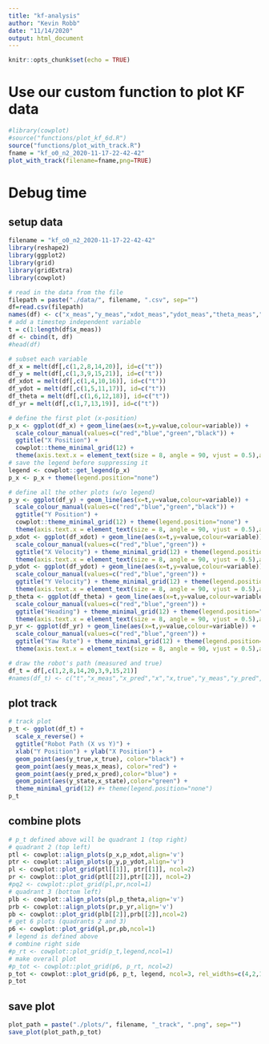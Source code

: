 ```yaml
---
title: "kf-analysis"
author: "Kevin Robb"
date: "11/14/2020"
output: html_document
---
```


```r
knitr::opts_chunk$set(echo = TRUE)
```

# Use our custom function to plot KF data

```r
#library(cowplot)
#source("functions/plot_kf_6d.R")
source("functions/plot_with_track.R")
fname = "kf_o0_n2_2020-11-17-22-42-42"
plot_with_track(filename=fname,png=TRUE)
```

# Debug time

## setup data

```r
filename = "kf_o0_n2_2020-11-17-22-42-42"
library(reshape2)
library(ggplot2)
library(grid)
library(gridExtra)
library(cowplot)

# read in the data from the file
filepath = paste("./data/", filename, ".csv", sep="")
df=read.csv(filepath)
names(df) <- c("x_meas","y_meas","xdot_meas","ydot_meas","theta_meas","yaw_rate_meas","x_pred","y_pred","xdot_pred","ydot_pred","theta_pred","yaw_rate_pred","x_state","y_state","xdot_state","ydot_state","theta_state","yaw_rate_state","x_true","y_true","vel_true")
# add a timestep independent variable
t = c(1:length(df$x_meas))
df <- cbind(t, df)
#head(df)

# subset each variable
df_x = melt(df[,c(1,2,8,14,20)], id=c("t"))
df_y = melt(df[,c(1,3,9,15,21)], id=c("t"))
df_xdot = melt(df[,c(1,4,10,16)], id=c("t"))
df_ydot = melt(df[,c(1,5,11,17)], id=c("t"))
df_theta = melt(df[,c(1,6,12,18)], id=c("t"))
df_yr = melt(df[,c(1,7,13,19)], id=c("t"))

# define the first plot (x-position)
p_x <- ggplot(df_x) + geom_line(aes(x=t,y=value,colour=variable)) +
  scale_colour_manual(values=c("red","blue","green","black")) +
  ggtitle("X Position") + 
  cowplot::theme_minimal_grid(12) +
  theme(axis.text.x = element_text(size = 8, angle = 90, vjust = 0.5),axis.text.y = element_text(size = 8, vjust = 0.5))
# save the legend before suppressing it
legend <- cowplot::get_legend(p_x)
p_x <- p_x + theme(legend.position="none")

# define all the other plots (w/o legend)
p_y <- ggplot(df_y) + geom_line(aes(x=t,y=value,colour=variable)) +
  scale_colour_manual(values=c("red","blue","green","black")) +
  ggtitle("Y Position") + 
  cowplot::theme_minimal_grid(12) + theme(legend.position="none") +
  theme(axis.text.x = element_text(size = 8, angle = 90, vjust = 0.5),axis.text.y = element_text(size = 8, vjust = 0.5))
p_xdot <- ggplot(df_xdot) + geom_line(aes(x=t,y=value,colour=variable)) +
  scale_colour_manual(values=c("red","blue","green")) +
  ggtitle("X Velocity") + theme_minimal_grid(12) + theme(legend.position="none") +
  theme(axis.text.x = element_text(size = 8, angle = 90, vjust = 0.5),axis.text.y = element_text(size = 8, vjust = 0.5))
p_ydot <- ggplot(df_ydot) + geom_line(aes(x=t,y=value,colour=variable)) +
  scale_colour_manual(values=c("red","blue","green")) +
  ggtitle("Y Velocity") + theme_minimal_grid(12) + theme(legend.position="none") +
  theme(axis.text.x = element_text(size = 8, angle = 90, vjust = 0.5),axis.text.y = element_text(size = 8, vjust = 0.5))
p_theta <- ggplot(df_theta) + geom_line(aes(x=t,y=value,colour=variable)) +
  scale_colour_manual(values=c("red","blue","green")) +
  ggtitle("Heading") + theme_minimal_grid(12) + theme(legend.position="none") +
  theme(axis.text.x = element_text(size = 8, angle = 90, vjust = 0.5),axis.text.y = element_text(size = 8, vjust = 0.5))
p_yr <- ggplot(df_yr) + geom_line(aes(x=t,y=value,colour=variable)) +
  scale_colour_manual(values=c("red","blue","green")) +
  ggtitle("Yaw Rate") + theme_minimal_grid(12) + theme(legend.position="none") +
  theme(axis.text.x = element_text(size = 8, angle = 90, vjust = 0.5),axis.text.y = element_text(size = 8, vjust = 0.5))

# draw the robot's path (measured and true)
df_t = df[,c(1,2,8,14,20,3,9,15,21)]
#names(df_t) <- c("t","x_meas","x_pred","x","x,true","y_meas","y_pred","y","y_true")
```

## plot track

```r
# track plot
p_t <- ggplot(df_t) +
  scale_x_reverse() +
  ggtitle("Robot Path (X vs Y)") +
  xlab("Y Position") + ylab("X Position") +
  geom_point(aes(y_true,x_true), color="black") +
  geom_point(aes(y_meas,x_meas), color="red") +
  geom_point(aes(y_pred,x_pred),color="blue") +
  geom_point(aes(y_state,x_state),color="green") +
  theme_minimal_grid(12) #+ theme(legend.position="none")
p_t
```

## combine plots

```r
# p_t defined above will be quadrant 1 (top right)
# quadrant 2 (top left)
ptl <- cowplot::align_plots(p_x,p_xdot,align='v')
ptr <- cowplot::align_plots(p_y,p_ydot,align='v')
pl <- cowplot::plot_grid(ptl[[1]], ptr[[1]], ncol=2)
pr <- cowplot::plot_grid(ptl[[2]],ptr[[2]], ncol=2)
#pq2 <- cowplot::plot_grid(pl,pr,ncol=1)
# quadrant 3 (bottom left)
plb <- cowplot::align_plots(pl,p_theta,align='v')
prb <- cowplot::align_plots(pr,p_yr,align='v')
pb <- cowplot::plot_grid(plb[[2]],prb[[2]],ncol=2)
# get 6 plots (quadrants 2 and 3)
p6 <- cowplot::plot_grid(pl,pr,pb,ncol=1)
# legend is defined above
# combine right side
#p_rt <- cowplot::plot_grid(p_t,legend,ncol=1)
# make overall plot
#p_tot <- cowplot::plot_grid(p6, p_rt, ncol=2)
p_tot <- cowplot::plot_grid(p6, p_t, legend, ncol=3, rel_widths=c(4,2,1))
p_tot
```

## save plot

```r
plot_path = paste("./plots/", filename, "_track", ".png", sep="")
save_plot(plot_path,p_tot)
```












